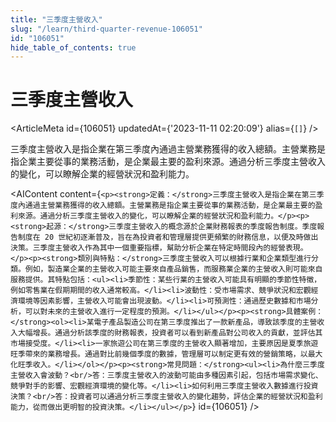 ```yaml
---
title: "三季度主營收入"
slug: "/learn/third-quarter-revenue-106051"
id: "106051"
hide_table_of_contents: true
---
```



# 三季度主營收入

<ArticleMeta id={106051} updatedAt={'2023-11-11 02:20:09'} alias={`[]`} />
<div className='border-solid border-b border-t-0 my-4 border-[var(--ifm-color-gray-300)]' />

三季度主營收入是指企業在第三季度內通過主營業務獲得的收入總額。主營業務是指企業主要從事的業務活動，是企業最主要的盈利來源。通過分析三季度主營收入的變化，可以瞭解企業的經營狀況和盈利能力。

<AIContent content={`<p><strong>定義：</strong>三季度主營收入是指企業在第三季度內通過主營業務獲得的收入總額。主營業務是指企業主要從事的業務活動，是企業最主要的盈利來源。通過分析三季度主營收入的變化，可以瞭解企業的經營狀況和盈利能力。</p><p><strong>起源：</strong>三季度主營收入的概念源於企業財務報表的季度報告制度。季度報告制度在 20 世紀初逐漸普及，旨在為投資者和管理層提供更頻繁的財務信息，以便及時做出決策。三季度主營收入作為其中一個重要指標，幫助分析企業在特定時間段內的經營表現。</p><p><strong>類別與特點：</strong>三季度主營收入可以根據行業和企業類型進行分類。例如，製造業企業的主營收入可能主要來自產品銷售，而服務業企業的主營收入則可能來自服務提供。其特點包括：<ul><li>季節性：某些行業的主營收入可能具有明顯的季節性特徵，例如零售業在假期期間的收入通常較高。</li><li>波動性：受市場需求、競爭狀況和宏觀經濟環境等因素影響，主營收入可能會出現波動。</li><li>可預測性：通過歷史數據和市場分析，可以對未來的主營收入進行一定程度的預測。</li></ul></p><p><strong>具體案例：</strong><ol><li>某電子產品製造公司在第三季度推出了一款新產品，導致該季度的主營收入大幅增長。通過分析該季度的財務報表，投資者可以看到新產品對公司收入的貢獻，並評估其市場接受度。</li><li>一家旅遊公司在第三季度的主營收入顯著增加，主要原因是夏季旅遊旺季帶來的業務增長。通過對比前幾個季度的數據，管理層可以制定更有效的營銷策略，以最大化旺季收入。</li></ol></p><p><strong>常見問題：</strong><ul><li>為什麼三季度主營收入會波動？<br/>答：三季度主營收入的波動可能由多種因素引起，包括市場需求變化、競爭對手的影響、宏觀經濟環境的變化等。</li><li>如何利用三季度主營收入數據進行投資決策？<br/>答：投資者可以通過分析三季度主營收入的變化趨勢，評估企業的經營狀況和盈利能力，從而做出更明智的投資決策。</li></ul></p>`} id={106051} />
